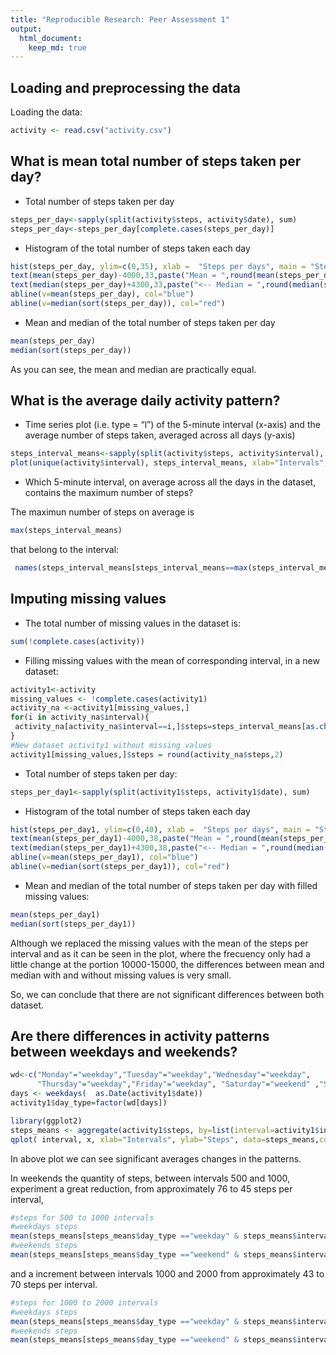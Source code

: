 ```yaml
---
title: "Reproducible Research: Peer Assessment 1"
output: 
  html_document:
    keep_md: true
---
```



## Loading and preprocessing the data

Loading the data:

```r
activity <- read.csv("activity.csv")
```

## What is mean total number of steps taken per day?

* Total number of steps taken per day

```r
steps_per_day<-sapply(split(activity$steps, activity$date), sum)
steps_per_day<-steps_per_day[complete.cases(steps_per_day)]
```

* Histogram of the total number of steps taken each day

```r
hist(steps_per_day, ylim=c(0,35), xlab =  "Steps per days", main = "Steps per day distribution")
text(mean(steps_per_day)-4000,33,paste("Mean = ",round(mean(steps_per_day),0)," -->"), col="blue" )
text(median(steps_per_day)+4300,33,paste("<-- Median = ",round(median(steps_per_day))), col="red" )
abline(v=mean(steps_per_day), col="blue")
abline(v=median(sort(steps_per_day)), col="red")
```

* Mean and median of the total number of steps taken per day

```r
mean(steps_per_day)
median(sort(steps_per_day))
```

As you can see, the mean and median are practically equal.

## What is the average daily activity pattern?

* Time series plot (i.e. type = "l") of the 5-minute interval (x-axis) and the average number of steps taken, averaged across all days (y-axis)

```r
steps_interval_means<-sapply(split(activity$steps, activity$interval), mean, na.rm = T)
plot(unique(activity$interval), steps_interval_means, xlab="Intervals", ylab="Step", main="Averaged Steps per Intervals", type="l")
```

* Which 5-minute interval, on average across all the days in the dataset, contains the maximum number of steps?

The maximun number of steps on average is

```r
max(steps_interval_means)
```

that belong to the interval:

```r
 names(steps_interval_means[steps_interval_means==max(steps_interval_means)])
```

## Imputing missing values

* The total number of missing values in the dataset is:

```r
sum(!complete.cases(activity))
```

* Filling missing values with the mean of corresponding interval, in a new dataset:

```r
activity1<-activity
missing_values <- !complete.cases(activity1)
activity_na <-activity1[missing_values,]
for(i in activity_na$interval){  
 activity_na[activity_na$interval==i,]$steps=steps_interval_means[as.character(i)]  
}
#New dataset activity1 without missing values
activity1[missing_values,]$steps = round(activity_na$steps,2)
```

* Total number of steps taken per day:

```r
steps_per_day1<-sapply(split(activity1$steps, activity1$date), sum)
```

* Histogram of the total number of steps taken each day

```r
hist(steps_per_day1, ylim=c(0,40), xlab =  "Steps per days", main = "Steps per day distribution")
text(mean(steps_per_day1)-4000,38,paste("Mean = ",round(mean(steps_per_day1),0)," -->"), col="blue" )
text(median(steps_per_day1)+4300,38,paste("<-- Median = ",round(median(steps_per_day1))), col="red" )
abline(v=mean(steps_per_day1), col="blue")
abline(v=median(sort(steps_per_day1)), col="red")
```

* Mean and median of the total number of steps taken per day with filled missing values:

```r
mean(steps_per_day1)
median(sort(steps_per_day1))
```

Although we replaced the missing values with the mean of the steps per interval and as it can be seen in the plot, where the frecuency only had a little change at the portion 10000-15000, the differences between mean and median with and without missing values is very small.

So, we can conclude that there are not significant differences between both dataset.

## Are there differences in activity patterns between weekdays and weekends?

```r
wd<-c("Monday"="weekday","Tuesday"="weekday","Wednesday"="weekday",
      "Thursday"="weekday","Friday"="weekday", "Saturday"="weekend" ,"Sunday"="weekend")
days <- weekdays(  as.Date(activity1$date))
activity1$day_type=factor(wd[days])

library(ggplot2)
steps_means <- aggregate(activity1$steps, by=list(interval=activity1$interval, day_type=activity1$day_type), mean)
qplot( interval, x, xlab="Intervals", ylab="Steps", data=steps_means,colours=c("blue", "red"),  geom="line")+ facet_wrap(~day_type, ncol = 1)
```

In above plot we can see significant averages changes in the patterns.

In weekends the quantity of steps, between intervals 500 and 1000, experiment a great reduction, from approximately 76 to 45 steps per interval,   
```r
#steps for 500 to 1000 intervals
#weekdays steps
mean(steps_means[steps_means$day_type =="weekday" & steps_means$interval>=500 & steps_means$interval<=1000, ]$x)
#weekends steps
mean(steps_means[steps_means$day_type =="weekend" & steps_means$interval>=500 & steps_means$interval<=1000, ]$x)
```

and a  increment between intervals 1000 and 2000 from approximately 43 to 70 steps per interval.

```r
#steps for 1000 to 2000 intervals
#weekdays steps
mean(steps_means[steps_means$day_type =="weekday" & steps_means$interval>=1000 & steps_means$interval<=2000, ]$x)
#weekends steps
mean(steps_means[steps_means$day_type =="weekend" & steps_means$interval>=1000 & steps_means$interval<=2000, ]$x)
```


